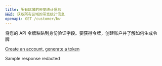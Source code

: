 ```yaml
---
title: 所有区域的带宽统计信息
描述: 获取所有区域的带宽统计信息
openapi: GET /customer/bw
---
```

<Tip>
将您的 API 令牌粘贴到身份验证字段。要获得令牌，创建账户并了解如何生成令牌

[Create an account](https://brightdata.com/?hs_signup=1&utm_source=docs&utm_campaign=playground), [generate a token](/cn/api-reference/unlocker/api_token)
</Tip>

<Note>Sample response redacted</Note>